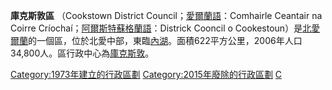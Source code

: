 {{NI_district |
  district_name = Cookstown District |
  alt_name      = Comhairle Ceantair na Coirre Críochaí<br />Districk Cooncil o Cookestoun |
  district_map  = [[File:NorthernIrelandCastlereaghBorough.png|File:NorthernIrelandCastlereaghBorough.png]] |
  area_rank     = 9th |
  district_area = [[1_E8_m²|622]] |
  district_HQ   = [[Cookstown,_County_Tyrone|Cookstown]] |
  district_iso  = GB-CKT |
  district_ons  = 95I |
<!-- Fetch dynamic statistics from Template:PopLookupNI -->
  protestant_pc = 34.8% |
  catholic_pc   = 64.1% |
  web_address   = http://www.cookstown.gov.uk |
  district_MPs  = [[Martin_McGuinness|Martin McGuinness]] |
}}
'''庫克斯敦區''' （Cookstown District Council；[[愛爾蘭語|愛爾蘭語]]：Comhairle Ceantair na Coirre Críochaí；[[阿爾斯特蘇格蘭語|阿爾斯特蘇格蘭語]]：Districk Cooncil o Cookestoun）是[[北愛爾蘭|北愛爾蘭]]的一個區，位於北愛中部，東臨[[內湖_(英國)|內湖]]。面積622平方公里，2006年人口 34,800人。區行政中心為[[庫克斯敦|庫克斯敦]]。

[[Category:1973年建立的行政區劃|Category:1973年建立的行政區劃]]
[[Category:2015年廢除的行政區劃|Category:2015年廢除的行政區劃]]
[[Category:北爱尔兰行政区划史|C]]